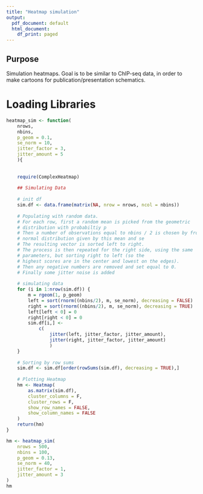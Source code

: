 ```yaml
---
title: "Heatmap simulation"
output:
  pdf_document: default
  html_document:
    df_print: paged
---
```


## Purpose
Simulation heatmaps. Goal is to be similar to ChIP-seq data, in order to make cartoons for publication/presentation schematics.

# Loading Libraries
```r
heatmap_sim <- function(
    nrows,
    nbins,
    p_geom = 0.1,
    se_norm = 10,
    jitter_factor = 3,
    jitter_amount = 5
    ){
    
    
    require(ComplexHeatmap)
    
    ## Simulating Data
    
    # init df
    sim.df <- data.frame(matrix(NA, nrow = nrows, ncol = nbins))
    
    # Populating with random data.
    # For each row, first a random mean is picked from the geometric 
    # distribution with probabiltiy p
    # Then a number of observations equal to nbins / 2 is chosen by from 
    # normal distribution given by this mean and se
    # The resulting vector is sorted left to right. 
    # The process is then repeated for the right side, using the same 
    # parameters, but sorting right to left (so the 
    # highest scores are in the center and lowest on the edges).
    # Then any negative numbers are removed and set equal to 0.
    # Finally some jitter noise is added
    
    # simulating data
    for (i in 1:nrow(sim.df)) {
        m = rgeom(1, p_geom)
        left = sort(rnorm((nbins/2), m, se_norm), decreasing = FALSE)
        right = sort(rnorm((nbins/2), m, se_norm), decreasing = TRUE)
        left[left < 0] = 0
        right[right < 0] = 0
        sim.df[i,] <- 
            c(
                jitter(left, jitter_factor, jitter_amount), 
                jitter(right, jitter_factor, jitter_amount)
                )
    }
    
    # Sorting by row sums
    sim.df <- sim.df[order(rowSums(sim.df), decreasing = TRUE),]
    
    # Plotting Heatmap
    hm <- Heatmap(
        as.matrix(sim.df),
        cluster_columns = F,
        cluster_rows = F,
        show_row_names = FALSE,
        show_column_names = FALSE
    )
    return(hm)
}

```

```r
hm <- heatmap_sim(
    nrows = 500, 
    nbins = 100,
    p_geom = 0.13,
    se_norm = 40,
    jitter_factor = 1,
    jitter_amount = 3
)
hm

```



